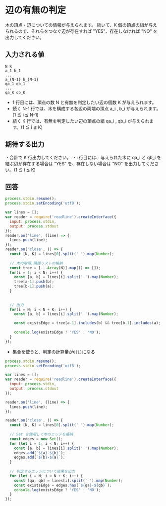 # 辺の有無の判定 
木の頂点・辺についての情報が与えられます。
続いて、K 個の頂点の組が与えられるので、それらをつなぐ辺が存在すれば "YES"、存在しなければ "NO" を出力してください。


## 入力される値
```
N K
a_1 b_1
...
a_{N-1} b_{N-1}
qa_1 qb_1
...
qa_K qb_K
```

- 1 行目には、頂点の数 N と有無を判定したい辺の個数 K が与えられます。
- 続く N-1 行では、木を構成する各辺の両端の頂点 a_i , b_i が与えられます。(1 ≦ i ≦ N-1)
- 続く K 行では、有無を判定したい辺の頂点の組 qa_i , qb_i が与えられます。(1 ≦ i ≦ K)

## 期待する出力
・合計で K 行出力してください。
・i 行目には、与えられた木に qa_i と qb_i を結ぶ辺が存在する場合は "YES" を、存在しない場合は "NO" を出力してください。(1 ≦ i ≦ K)


## 回答

```js
process.stdin.resume();
process.stdin.setEncoding('utf8');

var lines = [];
var reader = require('readline').createInterface({
  input: process.stdin,
  output: process.stdout
});
reader.on('line', (line) => {
  lines.push(line);
});
reader.on('close', () => {
  const [N, K] = lines[0].split(' ').map(Number);
  
  // 木の取得,隣接リストの格納
  const tree = [...Array(N)].map(() => []);
  for(i = 1; i < N; i++) {
    const [a, b] = lines[i].split(' ').map(Number);
    tree[a-1].push(b);
    tree[b-1].push(a);
  }
  
  
  // 出力
  for(i = N; i < N + K; i++) {
    const [a, b] = lines[i].split(' ').map(Number);

    const existsEdge = tree[a-1].includes(b) && tree[b-1].includes(a);
    
    console.log(existsEdge ? 'YES' : 'NO');
  }
});
```

- 集合を使うと、判定の計算量が`O(1)`になる

```js filename="隣接リスト→集合"
process.stdin.resume();
process.stdin.setEncoding('utf8');

var lines = [];
var reader = require('readline').createInterface({
  input: process.stdin,
  output: process.stdout
});

reader.on('line', (line) => {
  lines.push(line);
});

reader.on('close', () => {
  const [N, K] = lines[0].split(' ').map(Number);
  
  // Set を使用して木のエッジを格納
  const edges = new Set();
  for (let i = 1; i < N; i++) {
    const [a, b] = lines[i].split(' ').map(Number);
    edges.add(`${a}-${b}`);
    edges.add(`${b}-${a}`);
  }
  
  // 判定するエッジについて結果を出力
  for (let i = N; i < N + K; i++) {
    const [qa, qb] = lines[i].split(' ').map(Number);
    const existsEdge = edges.has(`${qa}-${qb}`);
    console.log(existsEdge ? 'YES' : 'NO');
  }
});
```